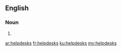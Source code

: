 ==English==

===Noun===
{{head|en}}

# {{plural of|helpdesk}}

[[ar:helpdesks]]
[[fr:helpdesks]]
[[ku:helpdesks]]
[[my:helpdesks]]